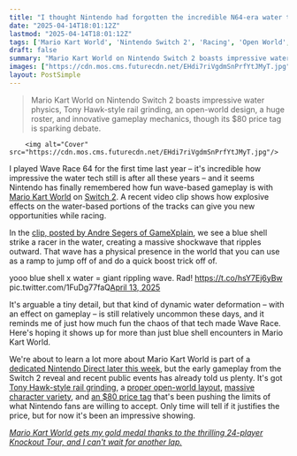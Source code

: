 ```yaml
---
title: "I thought Nintendo had forgotten the incredible N64-era water tech that powered Wave Race, but Mario Kart World is bringing it back on Switch 2"
date: "2025-04-14T18:01:12Z"
lastmod: "2025-04-14T18:01:12Z"
tags: ['Mario Kart World', 'Nintendo Switch 2', 'Racing', 'Open World', 'Kart Racing']
draft: false
summary: "Mario Kart World on Nintendo Switch 2 boasts impressive water physics,  Tony Hawk-style rail grinding, an open-world design,  a huge roster, and innovative gameplay mechanics,  though its $80 price tag is sparking debate."
images: ["https://cdn.mos.cms.futurecdn.net/EHdi7riVgdmSnPrfYtJMyT.jpg"]
layout: PostSimple
---
```

> Mario Kart World on Nintendo Switch 2 boasts impressive water physics,  Tony Hawk-style rail grinding, an open-world design,  a huge roster, and innovative gameplay mechanics,  though its $80 price tag is sparking debate.


        <img alt="Cover" src="https://cdn.mos.cms.futurecdn.net/EHdi7riVgdmSnPrfYtJMyT.jpg"/>
        
I played Wave Race 64 for the first time last year – it's incredible how impressive the water tech still is after all these years – and it seems Nintendo has finally remembered how fun wave-based gameplay is with [Mario Kart World](https://www.gamesradar.com/games/mario-kart-world-guide/) on [Switch 2](https://www.gamesradar.com/nintendo-switch-2-guide/). A recent video clip shows how explosive effects on the water-based portions of the tracks can give you new opportunities while racing.

In the [clip, posted by Andre Segers of GameXplain](https://x.com/AndreSegers/status/1911462523016237338), we see a blue shell strike a racer in the water, creating a massive shockwave that ripples outward. That wave has a physical presence in the world that you can use as a ramp to jump off of and do a quick boost trick off of.

yooo blue shell x water = giant rippling wave. Rad! https://t.co/hsY7Ej6yBw pic.twitter.com/1FuDg77faQ[April 13, 2025](https://twitter.com/cantworkitout/status/1911462523016237338)

It's arguable a tiny detail, but that kind of dynamic water deformation – with an effect on gameplay – is still relatively uncommon these days, and it reminds me of just how much fun the chaos of that tech made Wave Race. Here's hoping it shows up for more than just blue shell encounters in Mario Kart World.

We're about to learn a lot more about Mario Kart World is part of a [dedicated Nintendo Direct later this week](https://www.gamesradar.com/games/racing/mario-kart-world-the-switch-2-exclusive-racing-game-is-getting-its-own-dedicated-nintendo-direct-this-month/), but the early gameplay from the Switch 2 reveal and recent public events has already told us plenty. It's got [Tony Hawk-style rail grinding](https://www.gamesradar.com/games/super-mario/mario-kart-world-gameplay-showcase-proves-the-rail-grinding-mechanic-is-more-than-just-a-slick-tony-hawk-style-gimmick-it-opens-up-so-many-possibilities/), a [proper open-world layout](https://www.gamesradar.com/games/super-mario/mario-kart-world-manages-to-blur-the-line-between-what-is-and-isnt-a-course-thanks-to-its-unique-open-world-layout-and-off-roading/), [massive character variety](https://www.gamesradar.com/games/racing/mario-kart-world-appears-to-have-at-least-50-playable-characters-and-it-has-a-baffling-list-of-newcomers-including-the-moo-moo-meadows-cow-a-crab-and-a-dead-fish-truly-peak-character-variety/), and [an $80 price tag](https://www.gamesradar.com/games/racing/mario-kart-world-will-cost-usd80-but-not-every-nintendo-switch-2-game-will-be-quite-so-expensive/) that's been pushing the limits of what Nintendo fans are willing to accept. Only time will tell if it justifies the price, but for now it's been an impressive showing.

[<em>Mario Kart World gets my gold medal thanks to the thrilling 24-player Knockout Tour, and I can't wait for another lap.</em>](https://www.gamesradar.com/games/racing/mario-kart-world-hands-on-preview-first-impressions-april-2025/)
        